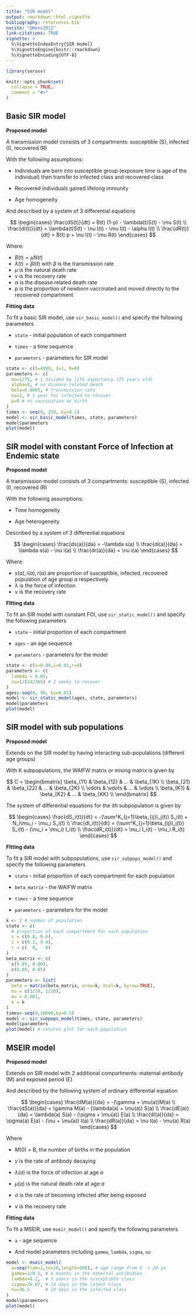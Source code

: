 ```yaml
---
title: "SIR model"
output: rmarkdown::html_vignette
bibliography: references.bib
nocite: "@Hens2012"
link-citations: TRUE
vignette: >
  %\VignetteIndexEntry{SIR model}
  %\VignetteEngine{knitr::rmarkdown}
  %\VignetteEncoding{UTF-8}
---
```


```r
library(serosv)
```

```r
knitr::opts_chunk$set(
  collapse = TRUE,
  comment = "#>"
)
```

## Basic SIR model

**Proposed model**

A transmission model consists of 3 compartments: susceptible (S), infected (I), recovered (R)

With the following assumptions:

-   Individuals are born into susceptible group (exposure time is age of the individual) then transfer to infected class and recovered class

-   Recovered individuals gained lifelong immunity

-   Age homogeneity

And described by a system of 3 differential equations

$$
\begin{cases}
\frac{dS(t)}{dt} = B(t) (1-p) - \lambda(t)S(t) - \mu S(t) \\
\frac{dI(t)}{dt} = \lambda(t)S(t) - \nu I(t) - \mu I(t) - \alpha I(t)  \\
\frac{dR(t)}{dt} =  B(t) p + \nu I(t) - \mu R(t)
\end{cases}
$$

Where:

-   $B(t) = \mu N(t)$
-   $\lambda(t) = \beta I(t)$ with $\beta$ is the transmission rate
-   $\mu$ is the natural death rate
-   $\nu$ is the recovery rate
-   $\alpha$ is the disease related death rate
-   $p$ is the proportion of newborn vaccinated and moved directly to the recovered compartment

**Fitting data**

To fit a basic SIR model, use `sir_basic_model()` and specify the following parameters

-   `state` - initial population of each compartment

-   `times` - a time sequence

-   `parameters` - parameters for SIR model

```r
state <- c(S=4999, I=1, R=0)
parameters <- c(
  mu=1/75, # 1 divided by life expectancy (75 years old)
  alpha=0, # no disease-related death
  beta=0.0005, # transmission rate
  nu=1, # 1 year for infected to recover
  p=0 # no vaccination at birth
)
times <- seq(0, 250, by=0.1)
model <- sir_basic_model(times, state, parameters)
model$parameters
plot(model)
```

## SIR model with constant Force of Infection at Endemic state

**Proposed model**

A transmission model consists of 3 compartments: susceptible (S), infected (I), recovered (R)

With the following assumptions:

-   Time homogeneity

-   Age heterogeneity

Described by a system of 3 differential equations

$$
\begin{cases}
\frac{ds(a)}{da} = -\lambda s(a) \\
\frac{di(a)}{da} = \lambda s(a) - \nu i(a)  \\
\frac{dr(a)}{da} =  \nu i(a) 
\end{cases}
$$

Where:

-   $s(a), i(a), r(a)$ are proportion of susceptible, infected, recovered population of age group $a$ respectively
-   $\lambda$ is the force of infection
-   $\nu$ is the recovery rate

**FItting data**

To fit an SIR model with constant FOI, use `sir_static_model()` and specify the following parameters

-   `state` - initial proportion of each compartment

-   `ages` - an age sequence

-   `parameters` - parameters for the model

```r
state <- c(s=0.99,i=0.01,r=0)
parameters <- c(
  lambda = 0.05,
  nu=1/(14/365) # 2 weeks to recover
)
ages<-seq(0, 90, by=0.01)
model <- sir_static_model(ages, state, parameters)
model$parameters
plot(model)
```

## SIR model with sub populations

**Proposed model**

Extends on the SIR model by having interacting sub-populations (different age groups)

With K subpopulations, the WAIFW matrix or mixing matrix is given by

$$
C = \begin{bmatrix} 
\beta_{11} & \beta_{12}  & ... & \beta_{1K} \\
\beta_{21} & \beta_{22}  & ... & \beta_{2K} \\
\vdots & \vdots  & ... & \vdots \\
\beta_{K1} & \beta_{K2}  & ... & \beta_{KK} \\
\end{bmatrix}
$$

The system of differential equations for the i$th$ subpopulation is given by

$$
\begin{cases}
\frac{dS_i(t)}{dt} = -(\sum^K_{j=1}\beta_{ij}I_j(t)) S_i(t) + N_i\mu_i - \mu_i S_i(t) \\
\frac{dI_i(t)}{dt} = (\sum^K_{j=1}\beta_{ij}I_j(t)) S_i(t)  - (\nu_i + \mu_i) I_i(t)  \\
\frac{dR_i(t)}{dt} = \nu_i I_i(t)  - \mu_i R_i(t)
\end{cases}
$$

**FItting data**

To fit a SIR model with subpopulations, use `sir_subpops_model()` and specify the following parameters

-   `state` - initial proportion of each compartment for each population

-   `beta_matrix` - the WAIFW matrix

-   `times` - a time sequence

-   `parameters` - parameters for the model

```r
k <- 2 # number of population
state <- c(
  # proportion of each compartment for each population
  s = c(0.8, 0.6), 
  i = c(0.2, 0.4),
  r = c(  0,   0)
)
beta_matrix <- c(
  c(0.05, 0.00),
  c(0.00, 0.05)
)
parameters <- list(
  beta = matrix(beta_matrix, nrow=k, ncol=k, byrow=TRUE),
  nu = c(1/30, 1/30),
  mu = 0.001,
  k = k
)
times<-seq(0,10000,by=0.5)
model <- sir_subpops_model(times, state, parameters)
model$parameters
plot(model) # returns plot for each population
```

## MSEIR model

**Proposed model**

Extends on SIR model with 2 additional compartments: maternal antibody (M) and exposed period (E)

And described by the following system of ordinary differential equation

$$
\begin{cases}
\frac{dM(a)}{da} = -(\gamma + \mu(a))M(a) \\
\frac{dS(a)}{da} = \gamma M(a) - (\lambda(a) + \mu(a)) S(a) \\
\frac{dE(a)}{da} = \lambda(a) S(a)  - (\sigma + \mu(a)) E(a) \\
\frac{dI(a)}{da} = \sigma(a) E(a)  - (\nu + \mu(a)) I(a)  \\
\frac{dR(a)}{da} = \nu I(a)  - \mu(a) R(a)
\end{cases}
$$

Where

-   $M(0)$ = B, the number of births in the population

-   $\gamma$ is the rate of antibody decaying

-   $\lambda(a)$ is the force of infection at age $a$

-   $\mu(a)$ is the natural death rate at age $a$

-   $\sigma$ is the rate of becoming infected after being exposed

-   $\nu$ is the recovery rate

**Fitting data**

To fit a MSEIR, use `mseir_model()` and specify the following parameters

-   `a` - age sequence

-   And model parameters including `gamma`, `lambda`, `sigma`, `nu`

```r
model <- mseir_model(
  a=seq(from=1,to=20,length=500), # age range from 0 -> 20 yo
  gamma=1/0.5, # 6 months in the maternal antibodies
  lambda=0.2,  # 5 years in the susceptible class
  sigma=26.07, # 14 days in the latent class
  nu=36.5      # 10 days in the infected class
)
model$parameters
plot(model)
```
